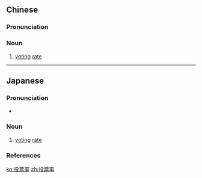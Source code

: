 ==Chinese==
{{zh-forms|type=21}}

===Pronunciation===
{{zh-pron
|m=tóupiàolǜ
|c=tau4 piu3 leot6-2
|cat=n
}}

===Noun===
{{zh-noun}}

# [[voting]] [[rate]]

----

==Japanese==
{{ja-kanjitab|とう|ひょう|りつ|yomi=on}}

===Pronunciation===
* {{ja-pron|とうひょうりつ|y=o|acc=3|acc_ref=NHK}}

===Noun===
{{ja-noun|とうひょうりつ}}

# [[voting]] [[rate]]
#: {{ja-usex|'''投票率'''への影響はなかった。|'''とうひょうりつ''' へ の えいきょう は なかった。|The voting rate was not affected.}}

===References===
<references/>

[[ko:投票率]]
[[zh:投票率]]